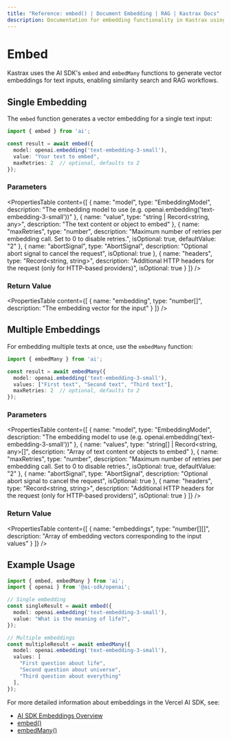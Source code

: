 ```yaml
---
title: "Reference: embed() | Document Embedding | RAG | Kastrax Docs"
description: Documentation for embedding functionality in Kastrax using the AI SDK.
---
```


# Embed

Kastrax uses the AI SDK's `embed` and `embedMany` functions to generate vector embeddings for text inputs, enabling similarity search and RAG workflows.

## Single Embedding

The `embed` function generates a vector embedding for a single text input:

```typescript
import { embed } from 'ai';

const result = await embed({
  model: openai.embedding('text-embedding-3-small'),
  value: "Your text to embed",
  maxRetries: 2  // optional, defaults to 2
});
```

### Parameters

<PropertiesTable
  content={[
    {
      name: "model",
      type: "EmbeddingModel",
      description: "The embedding model to use (e.g. openai.embedding('text-embedding-3-small'))"
    },
    {
      name: "value",
      type: "string | Record<string, any>",
      description: "The text content or object to embed"
    },
    {
      name: "maxRetries",
      type: "number",
      description: "Maximum number of retries per embedding call. Set to 0 to disable retries.",
      isOptional: true,
      defaultValue: "2"
    },
    {
      name: "abortSignal",
      type: "AbortSignal",
      description: "Optional abort signal to cancel the request",
      isOptional: true
    },
    {
      name: "headers",
      type: "Record<string, string>",
      description: "Additional HTTP headers for the request (only for HTTP-based providers)",
      isOptional: true
    }
  ]}
/>

### Return Value

<PropertiesTable
  content={[
    {
      name: "embedding",
      type: "number[]",
      description: "The embedding vector for the input"
    }
  ]}
/>

## Multiple Embeddings

For embedding multiple texts at once, use the `embedMany` function:

```typescript
import { embedMany } from 'ai';

const result = await embedMany({
  model: openai.embedding('text-embedding-3-small'),
  values: ["First text", "Second text", "Third text"],
  maxRetries: 2  // optional, defaults to 2
});
```

### Parameters

<PropertiesTable
  content={[
    {
      name: "model",
      type: "EmbeddingModel",
      description: "The embedding model to use (e.g. openai.embedding('text-embedding-3-small'))"
    },
    {
      name: "values",
      type: "string[] | Record<string, any>[]",
      description: "Array of text content or objects to embed"
    },
    {
      name: "maxRetries",
      type: "number",
      description: "Maximum number of retries per embedding call. Set to 0 to disable retries.",
      isOptional: true,
      defaultValue: "2"
    },
    {
      name: "abortSignal",
      type: "AbortSignal",
      description: "Optional abort signal to cancel the request",
      isOptional: true
    },
    {
      name: "headers",
      type: "Record<string, string>",
      description: "Additional HTTP headers for the request (only for HTTP-based providers)",
      isOptional: true
    }
  ]}
/>

### Return Value

<PropertiesTable
  content={[
    {
      name: "embeddings",
      type: "number[][]",
      description: "Array of embedding vectors corresponding to the input values"
    }
  ]}
/>

## Example Usage

```typescript
import { embed, embedMany } from 'ai';
import { openai } from '@ai-sdk/openai';

// Single embedding
const singleResult = await embed({
  model: openai.embedding('text-embedding-3-small'),
  value: "What is the meaning of life?",
});

// Multiple embeddings
const multipleResult = await embedMany({
  model: openai.embedding('text-embedding-3-small'),
  values: [
    "First question about life",
    "Second question about universe",
    "Third question about everything"
  ],
});
```

For more detailed information about embeddings in the Vercel AI SDK, see:
- [AI SDK Embeddings Overview](https://sdk.vercel.ai/docs/ai-sdk-core/embeddings)
- [embed()](https://sdk.vercel.ai/docs/reference/ai-sdk-core/embed)
- [embedMany()](https://sdk.vercel.ai/docs/reference/ai-sdk-core/embed-many)
